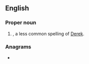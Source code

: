 ==English==

===Proper noun===
{{en-proper noun}}

# {{given name|lang=en|male|from=Germanic languages}}, a less common spelling of [[Derek]].

===Anagrams===
* {{anagrams|en|a=cdekry|drecky}}